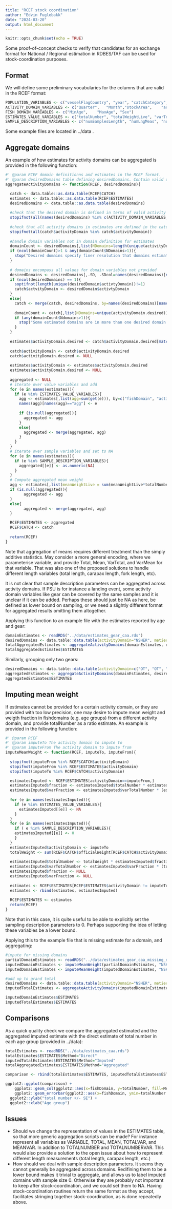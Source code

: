 ```yaml
---
title: "RCEF stock coordination"
author: "Edvin Fuglebakk"
date: "2024-03-20"
output: html_document
---
```


```r
knitr::opts_chunk$set(echo = TRUE)
```

Some proof-of-concept checks to verify that candidates for an exchange format for National / Regional estimation in RDBES/TAF can be used for stock-coordination purposes.

## Format
We will define some preliminary vocabularies for the columns that are valid in the RCEF format:

```r
POPULATION_VARIABLES <- c("vesselFlagCountry", "year", "catchCategory", "speciesCode")
ACTIVITY_DOMAIN_VARIABLES <- c("Quarter",	"Month","stockArea",	"area",	"metier6",	"Fleet")
FISH_DOMAIN_VARIABLES <- c("MinAge",	"MaxAge", "Sex")
ESTIMATES_VALUE_VARIABLES <- c("totalNumber", "totalWeightLive", "varTotalNumber", "varTotalWeight")
SAMPLE_DESCRIPTION_VARIABLES <- c("numSamplesLength", "numLngMeas", "numSamplesAge", "sampledCatch")
```

Some example files are located in ../data .

## Aggregate domains

An example of how estimates for activity domains can be aggregated is provided in the following function:

```r
#' @param RCEF domain definitionns and estimates in the RCEF format.
#' @param desiredDomains table defining desiredDomains. Contain valid domain variables and a column 'activityDomain'
aggregateActivityDomains <- function(RCEF, desiredDomains){

  catch <- data.table::as.data.table(RCEF$CATCH)
  estimates <- data.table::as.data.table(RCEF$ESTIMATES)
  desiredDomains <- data.table::as.data.table(desiredDomains)
  
  #check that the desired domain is defined in terms of valid activity domain variables  
  stopifnot(all(names(desiredDomains) %in% c(ACTIVITY_DOMAIN_VARIABLES, "activityDomain")))
  
  #check that all activity domains in estimates are defined in the catch table
  stopifnot(all(catch$activityDomain %in% catch$activityDomain))
  
  #handle domain variables not in domain definition for estimates
  domainCount <- desiredDomains[,list(NDomains=length(unique(activityDomain))), by=names(desiredDomains)[!(names(desiredDomains) %in% names(catch))]]
  if (ncol(domainCount)>1 & any(domainCount$NDomains>1)){
    stop("Desired domains specify finer resolution that domains estimates are provided for")
  }
  
  # domains encompass all values for domain variables not provided
  desiredDomains <- desiredDomains[,.SD, .SDcol=names(desiredDomains)[names(desiredDomains) %in% names(catch)]]
  if (ncol(desiredDomains) == 1){
    soptifnot(length(unique(desiredDomain$activtyDomain))!=1)
    catch$actvityDomain <- desiredDomain$activtyDomain
  }
  else{
    catch <- merge(catch, desiredDomains, by=names(desiredDomains)[names(desiredDomains)!="activityDomain"], suffixes=c("", ".desired"))
    
    domainCount <- catch[,list(NDomains=unique(activityDomain.desired)), by="activityDomain"]
    if (any(domainCount$Ndomains>1)){
      stop("Some estimated domains are in more than one desired domain.")
    }
  }
  
  estimates$activityDomain.desired <- catch$activityDomain.desired[match(estimates$activityDomain, catch$activityDomain)]
  
  catch$activityDomain <- catch$activityDomain.desired
  catch$activityDomain.desired <- NULL
  
  estimates$activityDomain <- estimates$activityDomain.desired
  estimates$activityDomain.desired <- NULL
  
  aggregated <- NULL
  # iterate over value variables and add
  for (e in names(estimates)){
    if (e %in% ESTIMATES_VALUE_VARIABLES){
      agg <- estimates[,list(agg=sum(get(e))), by=c("fishDomain", "activityDomain", POPULATION_VARIABLES)]
      names(agg)[names(agg)=="agg"] <- e
      
      if (is.null(aggregated)){
        aggregated <- agg
      }
      else{
        aggregated <- merge(aggregated, agg)
      }
    }
  }
  # iterate over sample variables and set to NA
  for (e in names(estimates)){
    if (e %in% SAMPLE_DESCRIPTION_VARIABLES){
      aggregated[[e]] <- as.numeric(NA)
    }
  }
  # Compute aggregated mean weight
  agg <- estimates[,list(meanWeightLive = sum(meanWeightLive*totalNumber)/sum(totalNumber), varMeanWeightLive = sum(varMeanWeightLive * (totalNumber/sum(totalNumber))**2)), by=c("fishDomain", "activityDomain", POPULATION_VARIABLES)]
  if (is.null(aggregated)){
        aggregated <- agg
  }
  else{
        aggregated <- merge(aggregated, agg)
  }

  RCEF$ESTIMATES <- aggregated
  RCEF$CATCH <- catch
  
  return(RCEF)
}
```

Note that aggregation of means requires different treatment than the simply additive statistics. May consider a more general encoding, where we parameterise variable, and provide Total, Mean, VarTotal, and VarMean for that variable. That was also one of the proposed solutions to handle different length variables (total length, carapax length, fork length, etc).

It is not clear that sample description parameters can be aggregated across activity domains. If PSU is for instance a landing event, some activity domain variables like gear can be covered by the same samples and it is unclear if it can be added. Perhaps these should just be NA as here, be defined as lower bound on sampling, or we need a slightly different format for aggregated results omitting them altogether.

Applying this function to an example file with the estimates reported by age and gear:

```r
domainEstimates <- readRDS("../data/estimates_gear_caa.rds")
desiredDomains <- data.table::data.table(activityDomain="NSHER", metier6=c("OTB_SPF_>0_0_0_all","OTM_SPF_>0_0_0_all","PS1_SPF_>0_0_0_all"))
totalAggregatedEstimates <- aggregateActivityDomains(domainEstimates, desiredDomains)
totalAggregatedEstimates$ESTIMATES
```
Similarly, grouping only two gears:

```r
desiredDomains <- data.table::data.table(activityDomain=c("OT", "OT", "PS"), metier6=c("OTB_SPF_>0_0_0_all","OTM_SPF_>0_0_0_all","PS1_SPF_>0_0_0_all"))
aggregatedEstimates <- aggregateActivityDomains(domainEstimates, desiredDomains)
aggregatedEstimates$ESTIMATES
```


## Imputing mean weight

If estimates cannot be provided for a certain activity domain, or they are provided with too low precision, one may desire to impute mean weight and weigth fraction in fishdomains (e.g. age groups) from a different activity domain, and provide totalNumber as a ratio estimate. An example is provided in the following function:

```r
#' @param RCEF
#' @param imputeTo The activity domain to impute to
#' @param imputeFrom The activity domain to impute from
imputeMeanWeight <- function(RCEF, imputeTo, imputeFrom){
  
  stopifnot(imputeFrom %in% RCEF$CATCH$activityDomain)
  stopifnot(imputeFrom %in% RCEF$ESTIMATES$activityDomain)
  stopifnot(imputeTo %in% RCEF$CATCH$activityDomain)

  estimatesImputed <- RCEF$ESTIMATES[activityDomain==imputeFrom,]
  estimatesImputed$fraction <- estimatesImputed$totalNumber * estimatesImputed$meanWeightLive / sum(estimatesImputed$totalNumber * estimatesImputed$meanWeightLive)
  estimatesImputed$varFraction <- estimatesImputed$varTotalNumber * (estimatesImputed$meanWeightLive / sum(estimatesImputed$totalNumber * estimatesImputed$meanWeightLive))**2
  
  for (e in names(estimatesImputed)){
    if (e %in% ESTIMATES_VALUE_VARIABLES){
      estimatesImputed[[e]] <- NA
    }
  }
  for (e in names(estimatesImputed)){
    if ( e %in% SAMPLE_DESCRIPTION_VARIABLES){
    estimatesImputed[[e]] <- 0      
    }
  }
  estimatesImputed$activityDomain <- imputeTo
  totalWeight <- sum(RCEF$CATCH$officialWeight[RCEF$CATCH$activityDomain == imputeTo])*1000
  
  estimatesImputed$totalNumber <- totalWeight * estimatesImputed$fraction / estimatesImputed$meanWeightLive
  estimatesImputed$varTotalNumber <- estimatesImputed$varFraction * (totalWeight / estimatesImputed$meanWeightLive)**2
  estimatesImputed$fraction <- NULL
  estimatesImputed$varFraction <- NULL
  
  estimates <- RCEF$ESTIMATES[RCEF$ESTIMATES$activityDomain != imputeTo,]
  estimates <- rbind(estimates, estimatesImputed)
  
  RCEF$ESTIMATES <- estimates
  return(RCEF)
}
```

Note that in this case, it is quite useful to be able to explicitly set the sampling description parameters to 0. Perhaps supporting the idea of letting these variables be a lower bound.

Applying this to the example file that is missing estimate for a domain, and aggregating:

```r
#impute for missing domains
partialDomainEstimates <- readRDS("../data/estimates_gear_caa_missing_domains.rds")
imputedDomainEstimates <- imputeMeanWeight(partialDomainEstimates, "NSHER/OTB", "NSHER/OTM")
imputedDomainEstimates <- imputeMeanWeight(imputedDomainEstimates, "NSHER/PS1", "NSHER/OTM")

#add up to grand total
desiredDomains <- data.table::data.table(activityDomain="NSHER", metier6=c("OTB_SPF_>0_0_0_all","OTM_SPF_>0_0_0_all","PS1_SPF_>0_0_0_all"))
imputedTotalEstimates <- aggregateActivityDomains(imputedDomainEstimates, desiredDomains)

imputedDomainEstimates$ESTIMATES
imputedTotalEstimates$ESTIMATES
```

## Comparisons

As a quick quality check we compare the aggregated estimated and the aggregated imputed estimate with the direct estimate of total number in each age group (provided in ../data):

```r
totalEstimates <- readRDS("../data/estimates_caa.rds")
totalEstimates$ESTIMATES$Method="Direct"
imputedTotalEstimates$ESTIMATES$Method="Imputed"
totalAggregatedEstimates$ESTIMATES$Method="Aggregated"

comparison <- rbind(totalEstimates$ESTIMATES, imputedTotalEstimates$ESTIMATES, totalAggregatedEstimates$ESTIMATES)

ggplot2::ggplot(comparison) +
    ggplot2::geom_col(ggplot2::aes(x=fishDomain, y=totalNumber, fill=Method), position="dodge") +
    ggplot2::geom_errorbar(ggplot2::aes(x=fishDomain, ymin=totalNumber - sqrt(varTotalNumber), ymax=totalNumber + sqrt(varTotalNumber), group=Method), width=.2, position=ggplot2::position_dodge(.9)) +
  ggplot2::ylab("total number +/- SE") +
  ggplot2::xlab("Age group")

```

## Issues

* Should we change the representation of values in the ESTIMATES table, so that more generic aggregation scripts can be made? For instance represent all variables as VARIABLE, TOTAL, MEAN, TOTALVAR, and MEANVAR. In addition to TOTALNUMBER and TOTALNUMBERVAR. This would also provide a solution to the open issue about how to represent different length measurements (total length, carapax length, etc.)
* How should we deal with sample description parameters. It seems they cannot generally be aggregated across domains. Redifining them to be a lower bound makes it trivial to aggregate, and allows us to label imputed domains with sample size 0. Otherwise they are probably not important to keep after stock-coordination, and we could set them to NA. Having stock-coordination routines return the same format as they accept, facilitates stringing together stock-coordination, as is done repeatedly above.
